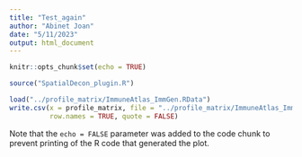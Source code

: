 ```yaml
---
title: "Test_again"
author: "Abinet Joan"
date: "5/11/2023"
output: html_document
---
```


```r
knitr::opts_chunk$set(echo = TRUE)
```


```r
source("SpatialDecon_plugin.R")
```




```r
load("../profile_matrix/ImmuneAtlas_ImmGen.RData")
write.csv(x = profile_matrix, file = "../profile_matrix/ImmuneAtlas_ImmGen.csv", 
          row.names = TRUE, quote = FALSE)

```

Note that the `echo = FALSE` parameter was added to the code chunk to prevent printing of the R code that generated the plot.
